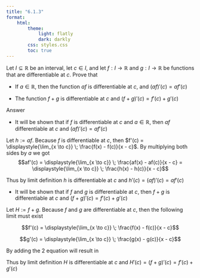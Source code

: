 ```yaml
---
title: "6.1.3"
format:
    html:
        theme:
            light: flatly
            dark: darkly
        css: styles.css
        toc: true
---
```


Let $I \subseteq \mathbb{R}$ be an interval, let $c \in I$, and let $f : I \to \mathbb{R}$ and $g : I \to \mathbb{R}$ be functions that are differentiable at $c$. Prove that

- If $a \in \mathbb{R}$, then the function $af$ is differentiable at $c$, and $(af)'(c) = af'(c)$

- The function $f + g$ is differentiable at $c$ and $(f+g)'(c) = f'(c) + g'(c)$


Answer

- It will be shown that if $f$ is differentiable at $c$ and $a \in \mathbb{R}$, then $af$ differentiable at $c$ and $(af)'(c) = af'(c)$

Let $h := af$. Because $f$ is differentiable at $c$, then $f'(c) = \displaystyle{\lim_{x \to c}} \; \frac{f(x) - f(c)}{x - c}$. By multiplying both sides by $a$ we got $$af'(c) = \displaystyle{\lim_{x \to c}} \; \frac{af(x) - af(c)}{x - c} = \displaystyle{\lim_{x \to c}} \; \frac{h(x) - h(c)}{x - c}$$

Thus by limit definition $h$ is differentiable at $c$ and $h'(c) = (af)'(c) = af'(c)$

- It will be shown that if $f$ and $g$ is differentiable at $c$, then $f + g$ is differentiable at $c$ and $(f+g)'(c) = f'(c) + g'(c)$

Let $H := f + g$. Because $f$ and $g$ are differentiable at $c$, then the following limit must exist

$$f'(c) = \displaystyle{\lim_{x \to c}} \; \frac{f(x) - f(c)}{x - c}$$

$$g'(c) = \displaystyle{\lim_{x \to c}} \; \frac{g(x) - g(c)}{x - c}$$

By adding the 2 equation will result in
\begin{align*}
    f'(c) + g'(c) & = \displaystyle{\lim_{x \to c}} \; \frac{f(x) - f(c)}{x - c} + \displaystyle{\lim_{x \to c}} \; \frac{g(x) - g(c)}{x - c}\\
    & = \displaystyle{\lim_{x \to c}} \; \frac{(f(x) + g(x)) - (f(c) + g(c))}{x - c} \\
    & = \displaystyle{\lim_{x \to c}} \; \frac{H(x) - H(c)}{x - c}
\end{align*}

Thus by limit definition $H$ is differentiable at $c$ and $H'(c) = (f+g)'(c) = f'(c) + g'(c)$
